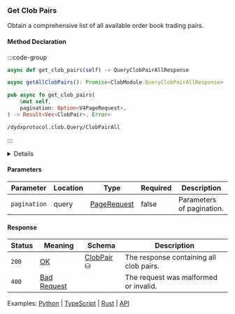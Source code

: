 
### Get Clob Pairs

Obtain a comprehensive list of all available order book trading pairs.

#### Method Declaration

:::code-group

```python [Python]
async def get_clob_pairs(self) -> QueryClobPairAllResponse
```

```typescript [TypeScript]
async getAllClobPairs(): Promise<ClobModule.QueryClobPairAllResponse>
```

```rust [Rust]
pub async fn get_clob_pairs(
    &mut self,
    pagination: Option<V4PageRequest>,
) -> Result<Vec<ClobPair>, Error>
```

```url [API]
/dydxprotocol.clob.Query/ClobPairAll
```

:::

<Details title="Unification Plan">
- Python and TypeScript don't contain options
</Details>

#### Parameters

| Parameter    | Location | Type          | Required | Description               |
| ------------ | -------- | ------------- | -------- | ------------------------- |
| `pagination` | query    | [PageRequest] | false    | Parameters of pagination. |

#### Response

| Status | Meaning       | Schema       | Description                             |
| ------ | ------------- | ------------ | --------------------------------------- |
| `200`  | [OK]          | [ClobPair] ⛁ | The response containing all clob pairs. |
| `400`  | [Bad Request] |              | The request was malformed or invalid.   |

Examples: [Python] | [TypeScript] | [Rust] | [API]

[Python]: https://github.com/dydxprotocol/v4-clients/blob/3e8c7e1b960291b7ef273962d374d9934a5c4d33/v4-client-py-v2/examples/validator_get_example.py#L94
[TypeScript]: https://github.com/dydxprotocol/v4-clients/blob/3e8c7e1b960291b7ef273962d374d9934a5c4d33/v4-client-js/examples/validator_get_example.ts#L49
[Rust]: https://github.com/dydxprotocol/v4-clients/blob/3e8c7e1b960291b7ef273962d374d9934a5c4d33/v4-client-rs/client/examples/validator_get.rs#L74
[API]: https://test-dydx-rest.kingnodes.com/dydxprotocol/clob/clob_pair
[OK]: /types/ok
[ClobPair]: /types/clob_pair
[PageRequest]: /types/page_request
[Bad Request]: /types/bad-request
